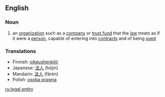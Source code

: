 ==English==
===Noun===
{{wikipedia}}
{{en-noun|sg=[[legal]] [[entity]]|pl=legal entities}}
# an [[organization]] such as a [[company]] or [[trust fund]] that the [[law]] treats as if it were a [[person]], capable of entering into [[contract]]s and of being [[sued]]

===Translations===
*Finnish: [[oikeushenkilö]]
*Japanese: [[法人]] (hōjin)
*Mandarin: [[法人]] (fǎrén)
*Polish: [[osoba prawna]]

[[ru:legal entity]]